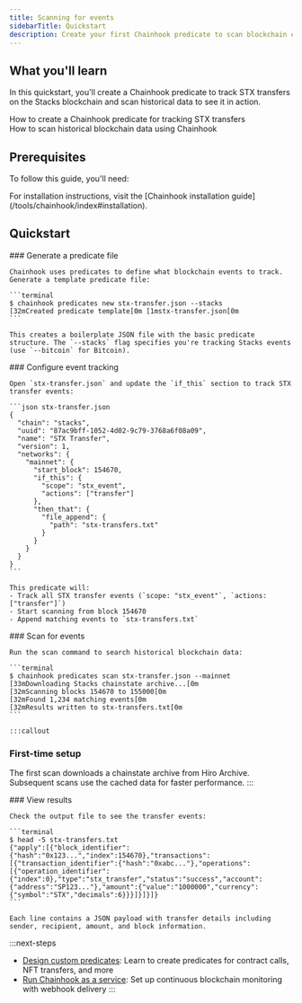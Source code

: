 ```yaml
---
title: Scanning for events
sidebarTitle: Quickstart
description: Create your first Chainhook predicate to scan blockchain events.
---
```



## What you'll learn

In this quickstart, you'll create a Chainhook predicate to track STX transfers on the Stacks blockchain and scan historical data to see it in action.

<div className="space-y-3 my-6">
  <div className="flex items-start gap-3">
    <ArrowRight className="h-4 w-4 text-brand-orange mt-1.5 flex-shrink-0" />
    <span>How to create a Chainhook predicate for tracking STX transfers</span>
  </div>
  <div className="flex items-start gap-3">
    <ArrowRight className="h-4 w-4 text-brand-orange mt-1.5 flex-shrink-0" />
    <span>How to scan historical blockchain data using Chainhook</span>
  </div>
</div>

## Prerequisites

To follow this guide, you'll need:

<div className="space-y-3 my-6">
  <div className="flex items-start gap-3">
    <div className="h-4 w-4 mt-1.5 flex-shrink-0 rounded border-2 border-brand-orange bg-brand-orange flex items-center justify-center">
      <Check className="h-3 w-3 text-white" />
    </div>
    <span>For installation instructions, visit the [Chainhook installation guide](/tools/chainhook/index#installation).</span>
  </div>
</div>

## Quickstart

<Steps>
  <Step>
    ### Generate a predicate file
    
    Chainhook uses predicates to define what blockchain events to track. Generate a template predicate file:

    ```terminal
    $ chainhook predicates new stx-transfer.json --stacks
    [32mCreated predicate template[0m [1mstx-transfer.json[0m
    ```

    This creates a boilerplate JSON file with the basic predicate structure. The `--stacks` flag specifies you're tracking Stacks events (use `--bitcoin` for Bitcoin).
  </Step>

  <Step>
    ### Configure event tracking
    
    Open `stx-transfer.json` and update the `if_this` section to track STX transfer events:

    ```json stx-transfer.json
    {
      "chain": "stacks",
      "uuid": "87ac9bff-1052-4d02-9c79-3768a6f08a09",
      "name": "STX Transfer",
      "version": 1,
      "networks": {
        "mainnet": {
          "start_block": 154670,
          "if_this": {
            "scope": "stx_event",
            "actions": ["transfer"]
          },
          "then_that": {
            "file_append": {
              "path": "stx-transfers.txt"
            }
          }
        }
      }
    }
    ```

    This predicate will:
    - Track all STX transfer events (`scope: "stx_event"`, `actions: ["transfer"]`)
    - Start scanning from block 154670
    - Append matching events to `stx-transfers.txt`
  </Step>

  <Step>
    ### Scan for events
    
    Run the scan command to search historical blockchain data:

    ```terminal
    $ chainhook predicates scan stx-transfer.json --mainnet
    [33mDownloading Stacks chainstate archive...[0m
    [32mScanning blocks 154670 to 155000[0m
    [32mFound 1,234 matching events[0m
    [32mResults written to stx-transfers.txt[0m
    ```

    :::callout
### First-time setup
The first scan downloads a chainstate archive from Hiro Archive. Subsequent scans use the cached data for faster performance.
:::
  </Step>

  <Step>
    ### View results
    
    Check the output file to see the transfer events:

    ```terminal
    $ head -5 stx-transfers.txt
    {"apply":[{"block_identifier":{"hash":"0x123...","index":154670},"transactions":[{"transaction_identifier":{"hash":"0xabc..."},"operations":[{"operation_identifier":{"index":0},"type":"stx_transfer","status":"success","account":{"address":"SP123..."},"amount":{"value":"1000000","currency":{"symbol":"STX","decimals":6}}}]}]}]}
    ```

    Each line contains a JSON payload with transfer details including sender, recipient, amount, and block information.
  </Step>
</Steps>

:::next-steps
- [Design custom predicates](/tools/chainhook/predicate-design/predicate-basics): Learn to create predicates for contract calls, NFT transfers, and more
- [Run Chainhook as a service](/tools/chainhook/chainhook-registration/local-registration): Set up continuous blockchain monitoring with webhook delivery
:::